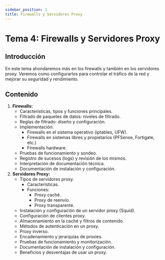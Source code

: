 ```yaml
---
sidebar_position: 1
title: Firewalls y Servidores Proxy
---
```


# Tema 4: Firewalls y Servidores Proxy

## Introducción

En este tema ahondaremos más en los firewalls y también en los servidores proxy. Veremos como configurarlos para controlar el tráfico de la red y mejorar su seguridad y rendimiento.

## Contenido

1. **Firewalls:**
    - Características, tipos y funciones principales.
    - Filtrado de paquetes de datos: niveles de filtrado.
    - Reglas de filtrado: diseño y configuración.
    - Implementación:
        - Firewalls en el sistema operativo (iptables, UFW). 
        - Firewalls en sistemas libres y propietarios (PFSense, Fortigate, etc.)
        - Firewalls hardware.
    - Pruebas de funcionamiento y sondeo.
    - Registro de sucesos (logs) y revisión de los mismos.
    - Interpretación de documentación técnica.
    - Documentación de instalación y configuración.
2. **Servidores Proxy:**
    - Tipos de servidores proxy.
        - Características.
        - Funciones:
            - Proxy caché.
            - Proxy de reenvío.
            - Proxy transparente. 
    - Instalación y configuración de un servidor proxy (Squid).
    - Configuración de clientes proxy. 
    - Almacenamiento en la caché y filtros de contenido.
    - Métodos de autenticación en un proxy.
    - Proxy inverso.
    - Encadenamiento y jerarquías de proxies.
    - Pruebas de funcionamiento y monitorización.
    - Documentación de instalación y configuración.
    - Beneficios y desventajas de usar un proxy.
